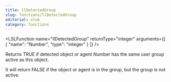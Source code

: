 ```yaml
---
title: llDetectedGroup
slug: functions/llDetectedGroup
editorial: stub
category: functions
---
```


<LSLFunction
	name="llDetectedGroup"
	returnType="integer"
	arguments={[
	{
		"name": "Number",
		"type": "integer"
	}
]}
/>

Returns TRUE if detected object or agent Number has the same user group active as this object.

It will return FALSE if the object or agent is in the group, but the group is not active.

